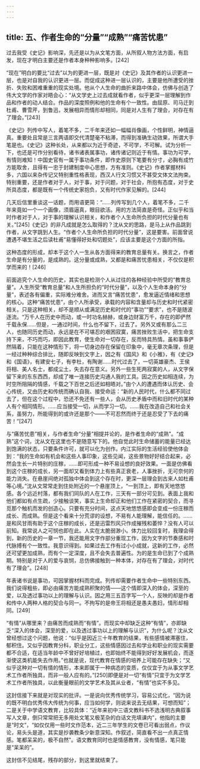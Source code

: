 ```yaml
---
---
---
```

title: 五、作者生命的“分量”“成熟”“痛苦忧患”
---




过去我受《史记》影响深，先还是以为从文笔方面，从所叙人物方法方面，有启发，现在才明白主要还是作者本身种种影响多。[242]

“现在”明白的要比“过去”以为的更进一层，既是对《史记》及其作者的认识更进一层，也是对自我的认识更进一层。而促成这种进一层认识的，主要是他所遭受的挫折、失败和困难重重的现实处境。他从个人生命的曲折来路中体会，仿佛与创造了伟大文学的作家对晤会心：“从文学史上过去成就看作者，似乎更深一层理解到作品和作者的动人结合。作品的深度照例和他的生命有个一致性。由屈原、司马迁到杜甫、曹雪芹，到鲁迅，发展相异而情形却相同，同是对人生有了理会，对存在有了理会。”[243]

《史记》列传中写人，着笔不多，二千年来还如一幅幅肖像画，个性鲜明，神情逼真。重要处且常是三言两语即交代清楚毫不粘滞，而得到准确生动效果，所谓大手笔是也。《史记》这种长处，从来都以为近于奇迹，不可学，不可解。试为分析一下，也还是可作分别看待，诸书诸表属事功，诸传诸记则近于有情。事功为可学，有情则难知！中国史官有一属于事功条件，即作史原则下笔要有分寸，必胸有成竹方能取舍，且得有一忠于封建制度中心思想，方有准则。《史记》作者掌握材料多，六国以来杂传记又特别重性格表现，西汉人行文习惯又不甚受文体文法拘束。特别重要，还是作者对于人，对于事，对于问题，对于社会，所抱有态度，对于史所具态度，都是既有一个传统史家抱负，又有时代作家见解的。[244]

几天后信里重谈这一话题，而用语更简：“……列传写到几个人，着笔不多，二千年来竟如一个一个画像，须眉逼真，眼目欲活。用的方法简直是奇怪。正似乎和当时作者对于人，对于事的理解认识相关，和作者个人生命所负担的时代分量也有关。”[245]《史记》的非凡成就是怎么取得的？沈从文的思路，是马上从作品跳到作者，从文字跳到人生。“作者个人生命所负担的时代分量”，这是要害。前面曾说遭遇不堪生活之后读杜甫“易懂得好处和切题处”，应该主要是这个方面的所指。

这种态度的形成，却本于这个人一生从各方面得来的教育总量有关。换言之，作者生命是有分量的，是成熟的。这分量或成熟，又都是和痛苦忧患相关，不仅仅是积学而来的！[246]

前面追究个人生命的历史，其实也是检测个人从过往的各种经验中所受的“教育总量”。人生所受“教育总量”和人生所担负的“时代分量”，以及个人生命本身的“分量”，表述各有偏重，实际难分难舍。进而又言“痛苦忧患”，愈发逼近情绪和思想的核心。这种“痛苦忧患”，由个人所承受，承载的内容和含量却与历史和时代紧密相关。只是这种相关，却不是顺从或满足历史和时代的“事功”“要求”，也不是随波逐流。“万千人在历史中而动，或一时功名赫赫，或身边财富万千，存在的即俨然千载永保……但是，一通过时间，什么也不留下，过去了。另外又或有那么二三人，也随同历史而动，永远是在不可堪忍的艰困寂寞，痛苦挫败生活中，把生命支持下来，不巧而巧，即因此教育，使生命对一切存在，反而特具热情。虽和事事俨然隔着，只能在这种情形下，将一切身边存在保留在印象中，毫无章次条理，但是一经过种种综合排比，随即反映到文字上，因之有《国风》和《小雅》，有《史记》和《国语》，有建安七子，有李杜，有陶谢……时代过去了，一切英雄豪杰、王侯将相、美人名士，都成尘土，失去存在意义。另外一些生死两寂寞的人，从文字保留下来的东东西西，却成了唯一连接历史沟通人我的工具。因之历史如相连续，为时空所阻隔的情感，千载之下百世之后还如相晤对。”由个人的遭遇而体认历史、会心传统，又由历史和传统而确认自我、接受命运：“新的人民时代，什么都不同过去了，但在这个过程中，恐还不免还有一些人，会从历史矛盾中而和旧时代的某种人有个相同情形。……应当接受一切，从而学习一切。……我在改造自己和社会关系，虽努力，所能得到的或许还是那个——不可忍然而终于还是忍受了下去的痛苦！”[247]

与“痛苦忧患”相关，与作者生命“分量”相提并论的，是作者生命的“成熟”。“成熟”这个词，沈从文在这里也不是随意写下的。他自觉此时生命储蓄的能量已经达到饱满的状态，只要条件许可，就可以化为创作。内江实际的生活经验使他体会到：“我的生命如有机会和这些人事印象，这些见闻，这些景物好好结合起来，必然会生长一片特别的庄稼，……即可形成一种不易设想的良好效果。一面是仿佛看到这个庄稼的成长，另一面却又看到体力上有些真正衰老，人事挫折，无可奈何的能力消失。在悬崖间绝对孤独中体会到这个存在时，更深一层理会到古来人如杜甫等心境。”沈从文常常走到住处附近的一个悬崖顶上，“一到顶上，即有天地悠悠感。各个远近村落，都有我们同队的人在工作，三天有一部分可见到。表面上我和他们都如有点生疏，少接触谈笑，事实上生命却正和他们工作在紧密的契合，而寻觅那个触机而发的创造心。只要有充分时间，这点天地悠悠感即会变成一份庄稼而成长、而成熟。但是这个看来十分荒谬的设想，不易有人能理解，能信任的。……是和风甘雨有助于这个庄稼的成长，还是迅雷烈风只作成摧残和萎悴？没有人可以前知。我常说人之可悯也即在此。人实在太脆弱渺小。体力比较回复时，我理会得到，新的历史的一章一节，我还能用文字作部分重现工作，因为文字的节奏感和时代脉搏有个一致性。我意识得到。如果过去工作有过小小成就，这新的工作，必然还可望更加成熟，而有个一定深度，且不会失去普遍性。为的是生命已到了个成熟期。特别是对于人的爱与哀悯，总仿佛接触到一种本体，对存在有了理会，对时代有了理会”。[248]

年表诸书说是事功，可因掌握材料而完成。列传却需要作者生命中一些特别东西。我们说得粗些，即必由痛苦方能成熟积聚的情——这个情即深入的体会，深至的爱，以及透过事功以上的理解与认识。因之用三五百字写一个人，反映的却是作者和传中人两种人格的契合与同一。不拘写的是帝王将相还是愚夫愚妇，情形却相同。[249]

“有情”从哪里来？由痛苦而成熟而“有情”。而现实中却缺乏这种“有情”，亦即缺乏“深入的体会，深至的爱，以及透过事功以上的理解与认识”，为什么呢？沈从文曾经想过这个问题，他说：“似乎是因近三十年教育的结果，有些感情被滞塞住，郁积住。又似乎因教育分科，职业分工，这些情感因过去和学业和职业的现实需要都不合适，在适当年龄中不曾好好培植过，也即始终不能得到好好发展机会，而逐渐使这类机能失去作用。”也就是说，现代教育在情感的培养上可能存在缺失；“又似乎这种对一切有情的情形，本来即属于一种病态的变质，仅仅宜于为从事文学艺术工作者所独具，而非一般人应有的。”[250]即便是对一切“有情”只宜于为文学艺术工作者所独具，以此衡量眼前的文学艺术及其从业者，“有情”也实不多见。

这封信接下来就是对现实的批评。一是说向优秀传统学习，容易公式化，“因为说的既不明白优秀伟大传统为何事，应当如何学，则说来说去无结果，可想而知”；二是关于中学语文教育，比较具体：“近年来初中三语文教科书不选浅明古典叙事写人文章，倒只常常把无多用处文笔又极芜杂的白话文充填课内”，他指的主要是“时文”，“如仅仅用一些时文作范本，近二三年学生的文卷已可看出弱点，作议论，易头头是道，其实是抄袭教条少新意深知。作叙述，简直看不出一点真正情感。笔都呆呆的，极不自然”。语文教育同时也是情感教育，没有情感，笔只能是“呆呆的”。

这封信不见结尾，残存的部分，到这里就结束了。